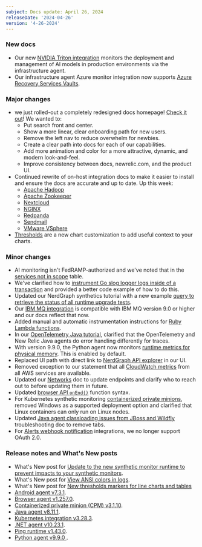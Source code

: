 ```yaml
---
subject: Docs update: April 26, 2024
releaseDate: '2024-04-26'
version: '4-26-2024'
---
```


### New docs

* Our new [NVIDIA Triton integration](/docs/infrastructure/host-integrations/host-integrations-list/nvidia-triton-integration) monitors the deployment and management of AI models in production environments via the infrastructure agent.
* Our infrastructure agent Azure monitor integration now supports [Azure Recovery Services Vaults](/docs/infrastructure/microsoft-azure-integrations/azure-integrations-list/azure-recovery-services-vaults-monitoring-integration).

### Major changes

* we just rolled-out a completely redesigned docs homepage! [Check it out](https://docs.newrelic.com/)! We wanted to:
    * Put search front and center.
    * Show a more linear, clear onboarding path for new users.
    * Remove the left nav to reduce overwhelm for newbies.
    * Create a clear path into docs for each of our capabilities.
    * Add more animation and color for a more attractive, dynamic, and modern look-and-feel.
    * Improve consistency between docs, newrelic.com, and the product UI.
* Continued rewrite of on-host integration docs to make it easier to install and ensure the docs are accurate and up to date. Up this week:
    * [Apache Hadoop](/docs/infrastructure/host-integrations/host-integrations-list/apache-hadoop-monitoring-integration/)
    * [Apache Zookeeper](docs/infrastructure/host-integrations/host-integrations-list/zookeeper-monitoring-integration/)
    * [Nextcloud](/docs/infrastructure/host-integrations/host-integrations-list/nextcloud-integration/)
    * [NGINX](/install/nginx/)
    * [Redpanda](/docs/infrastructure/host-integrations/host-integrations-list/redpanda-integration/)
    * [Sendmail](/docs/infrastructure/host-integrations/host-integrations-list/sendmail-monitoring-integration/)
    * [VMware VSphere](/install/vsphere/)
* [Thresholds](/docs/query-your-data/explore-query-data/use-charts/use-your-charts/#thresholds) are a new chart customization to add useful context to your charts.

### Minor changes

* AI monitoring isn't FedRAMP-authorized and we've noted that in the [services not in scope](/docs/security/security-privacy/compliance/certificates-standards-regulations/fedramp-moderate/#not-scope) table.
* We've clarified how to [instrument Go slog logger logs inside of a transaction](/docs/logs/logs-context/configure-logs-context-go) and provided a better code example of how to do this.
* Updated our NerdGraph synthetics tutorial with a new example [query to retrieve the status of all runtime upgrade tests](/docs/apis/nerdgraph/examples/nerdgraph-synthetics-tutorial/#query-runtime-upgrade-status).
* Our [IBM MQ integration](/install/ibm-mq/) is compatible with IBM MQ version 9.0 or higher and our docs reflect that now.
* Added manual and automatic instrumentation instructions for [Ruby Lambda functions](/docs/serverless-function-monitoring/aws-lambda-monitoring/enable-lambda-monitoring/enable-serverless-monitoring-aws-lambda-layerless/#ruby).
* In our [OpenTelemetry Java tutorial](/docs/more-integrations/open-source-telemetry-integrations/opentelemetry/get-started/opentelemetry-tutorial-java/#traces), clarified that the OpenTelemetry and New Relic Java agents do error handling differently for traces.
* With version 9.9.0, the Python agent now monitors [runtime metrics for physical memory](/docs/apm/agents/python-agent/configuration/python-agent-configuration/#runtime-metrics). This is enabled by default.
* Replaced UI path with direct link to [NerdGraph API explorer](/docs/apis/nerdgraph/get-started/nerdgraph-explorer/#set-up) in our UI.
* Removed exception to our statement that all [CloudWatch metrics](/docs/infrastructure/amazon-integrations/connect/aws-metric-stream) from all AWS services are available.
* Updated our [Networks](/docs/new-relic-solutions/get-started/networks) doc to update endpoints and clarify who to reach out to before updating them in future.
* Updated [browser API `onEnd()`](/docs/browser/new-relic-browser/browser-apis/onend) function syntax.
* For Kubernetes synthetic monitoring [containerized private minions](/docs/synthetics/synthetic-monitoring/private-locations/install-containerized-private-minions-cpms), removed Windows as a supported deployment option and clarified that Linux containers can only run on Linux nodes.
* Updated [Java agent classloading issues from JBoss and Wildfly](/docs/apm/agents/java-agent/troubleshooting/classloading-issues-from-jboss-and-wildfly) troubleshooting doc to remove tabs.
* For [Alerts webhook notification](/docs/alerts-applied-intelligence/notifications/notification-integrations/#set-webhook-destination) integrations, we no longer support OAuth 2.0.

### Release notes and What's New posts

* What's New post for [Update to the new synthetic monitor runtime to prevent impacts to your synthetic monitors](/whats-new/2024/04/whats-new-04-09-eol-synthetics-runtime-cpm).
* What's New post for [View ANSI colors in logs](/whats-new/2024/04/whats-new-04-19-ansi-color-codes-in-logs).
* What's New post for [New thresholds markers for line charts and tables](/whats-new/2024/04/whats-new-04-22-dashboard-thresholds)
* [Android agent v7.3.1](/docs/release-notes/mobile-release-notes/android-release-notes/android-731).
* [Browser agent v1.257.0](/docs/release-notes/new-relic-browser-release-notes/browser-agent-release-notes/browser-agent-v1.257.0/).
* [Containerized private minion (CPM) v3.1.10](/docs/release-notes/synthetics-release-notes/containerized-private-minions-release-notes/containerized-private-minion-cpm-3110).
* [Java agent v8.11.1](/docs/release-notes/agent-release-notes/java-release-notes/java-agent-8111).
* [Kubernetes integration v3.28.3](/docs/release-notes/infrastructure-release-notes/kubernetes-integration-release-notes/kubernetes-integration-3-28-3).
* [.NET agent v10.23.1](/docs/release-notes/agent-release-notes/net-release-notes/net-agent-10-23-1).
* [Ping runtime v1.43.0](/docs/release-notes/synthetics-release-notes/ping-runtime-release-notes/ping-runtime-1.43.0).
* [Python agent v9.9.0 ](/docs/release-notes/agent-release-notes/python-release-notes/python-agent-90900).





